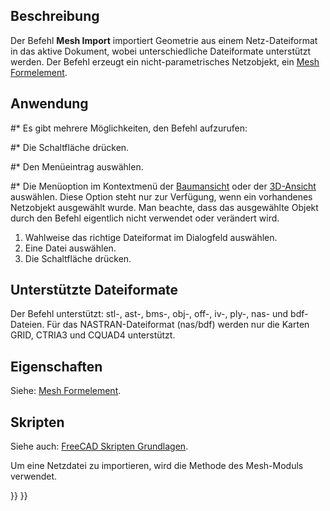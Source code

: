 <languages/>

{{Docnav/de
|
|[[Mesh_Export/de|Exportieren]]
|[[Mesh_Workbench/de|Mesh]]
|IconL=
|IconR=Mesh_Export.svg
|IconC=Workbench_Mesh.svg
}}

{{GuiCommand/de
|Name=Mesh ImportMesh‏‎
|Name/de=Mesh Importieren
|MenuLocation=Netze → Netz importieren…
|Workbenches=[[Mesh_Workbench/de|Mesh]]
|SeeAlso=[[Std_Import/de|Std Import]],[[Std_Open/de|Std Öffnen]], [[Import_Export/de|Import Export]]
}}

<span id="Description"></span>
==Beschreibung==

Der Befehl '''Mesh Import''' importiert Geometrie aus einem Netz-Dateiformat in das aktive Dokument, wobei unterschiedliche Dateiformate unterstützt werden. Der Befehl erzeugt ein nicht-parametrisches Netzobjekt, ein [[Mesh_Feature/de|Mesh Formelement]].

<span id="Usage"></span>
==Anwendung==

#* Es gibt mehrere Möglichkeiten, den Befehl aufzurufen:
#* Die Schaltfläche {{Button|[[Image:Mesh_Import.svg|16px]] [[Mesh_Import/de|Netz importieren…]]}} drücken.
#* Den Menüeintrag {{MenuCommand|Netze → [[Image:Mesh_Import.svg|16px]] Netz importieren…}} auswählen.
#* Die Menüoption {{MenuCommand|[[Image:Mesh_Import.svg|16px]] Netz importieren…}} im Kontextmenü der [[Tree_view/de|Baumansicht]] oder der [[3D_view/de|3D-Ansicht]] auswählen. Diese Option steht nur zur Verfügung, wenn ein vorhandenes Netzobjekt ausgewählt wurde. Man beachte, dass das ausgewählte Objekt durch den Befehl eigentlich nicht verwendet oder verändert wird.
# Wahlweise das richtige Dateiformat im Dialogfeld auswählen.
# Eine Datei auswählen.
# Die Schaltfläche {{Button|Öffnen}} drücken.

<span id="Supported_file_formats"></span>
==Unterstützte Dateiformate==

Der Befehl unterstützt: stl-, ast-, bms-, obj-, off-, iv-, ply-, nas- und bdf-Dateien. Für das NASTRAN-Dateiformat (nas/bdf) werden nur die Karten GRID, CTRIA3 und CQUAD4 unterstützt.

<span id="Properties"></span>
==Eigenschaften==

Siehe: [[Mesh_Feature/de|Mesh Formelement]].

<span id="Scripting"></span>
==Skripten==

Siehe auch: [[FreeCAD_Scripting_Basics/de|FreeCAD Skripten Grundlagen]].

Um eine Netzdatei zu importieren, wird die Methode {{incode|insert}} des Mesh-Moduls verwendet.

{{Code|code=
import Mesh
Mesh.insert("D:/testfiles/cylinder.stl")
}}


{{Docnav/de
|
|[[Mesh_Export/de|Exportieren]]
|[[Mesh_Workbench/de|Mesh]]
|IconL=
|IconR=Mesh_Export.svg
|IconC=Workbench_Mesh.svg
}}

{{Mesh Tools navi{{#translation:}}}}
{{Userdocnavi{{#translation:}}}}
{{clear}}